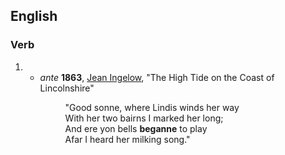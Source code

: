 {{also|begänne}}

==English==

===Verb===
{{head|en|verb form}}

# {{obsolete spelling of|en|began}}
#* ''ante'' '''1863''', [[w:Jean Ingelow|Jean Ingelow]], "The High Tide on the Coast of Lincolnshire"
#*: "Good sonne, where Lindis winds her way
#*: With her two bairns I marked her long;
#*: And ere yon bells '''beganne''' to play
#*: Afar I heard her milking song."